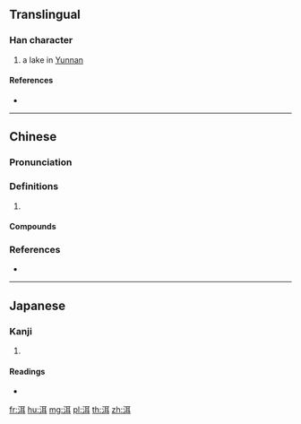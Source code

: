 ==Translingual==

===Han character===
{{Han char|rn=85|rad=水|as=06|sn=9|four=31140|canj=ESJ}}

# a lake in [[Yunnan]]

====References====
* {{Han ref|kx=0622.080|dkj=17412|dj=1018.060|hdz=31602.030|uh=6D31|ud=27953|bh=AC7C|bd=44156}}

----

==Chinese==
{{zh-forms}}

===Pronunciation===
{{zh-pron
|m=ěr
|c=nei2,ji5
|mc=y
|oc=y
|cat=
}}

===Definitions===
{{zh-hanzi}}

# {{rfdef|zh}}

====Compounds====
{{zh-der|普洱|普洱茶|洱海}}

===References===
* {{R:yue:Hanzi}}

----

==Japanese==

===Kanji===
{{ja-kanji|grade=|rs=水06}}

# {{defn|lang=ja|sort=水06}}

====Readings====
* {{ja-readings|on=[[じ]] (ji), [[に]] (ni)|kun=}}

[[fr:洱]]
[[hu:洱]]
[[mg:洱]]
[[pl:洱]]
[[th:洱]]
[[zh:洱]]